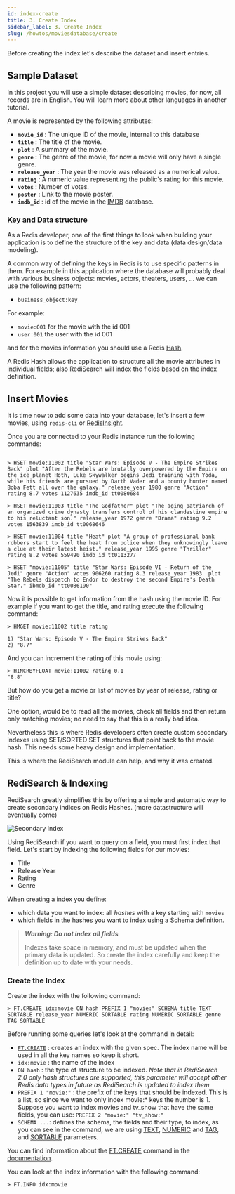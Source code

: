```yaml
---
id: index-create
title: 3. Create Index
sidebar_label: 3. Create Index
slug: /howtos/moviesdatabase/create
---
```


Before creating the index let's describe the dataset and insert entries.

## Sample Dataset

In this project you will use a simple dataset describing movies, for now, all records are in English. You will learn more about other languages in another tutorial.

A movie is represented by the following attributes:

* **`movie_id`** : The unique ID of the movie, internal to this database
* **`title`** : The title of the movie.
* **`plot`** : A summary of the movie.
* **`genre`** : The genre of the movie, for now a movie will only have a single genre.
* **`release_year`** : The year the movie was released as a numerical value.
* **`rating`** : A numeric value representing the public's rating for this movie.
* **`votes`** : Number of votes.
* **`poster`** : Link to the movie poster.
* **`imdb_id`** : id of the movie in the [IMDB](https://imdb.com) database.


### Key and Data structure

As a Redis developer, one of the first things to look when building your application is to define the structure of the key and data (data design/data modeling).

A common way of defining the keys in Redis is to use specific patterns in them. For example in this application where the database will probably deal with various business objects: movies, actors, theaters, users, ... we can use the following pattern:

* `business_object:key`

For example:
* `movie:001` for the movie with the id 001
* `user:001` the user with the id 001


and for the movies information you should use a Redis [Hash](https://redis.io/topics/data-types#hashes). 

A Redis Hash allows the application to structure all the movie attributes in individual fields; also RediSearch will index the fields based on the index definition.

## Insert Movies


It is time now to add some data into your database, let's insert a few movies, using `redis-cli` or [RedisInsight](https://redis.com/redis-enterprise/redis-insight/).

Once you are connected to your Redis instance run the following commands:

```

> HSET movie:11002 title "Star Wars: Episode V - The Empire Strikes Back" plot "After the Rebels are brutally overpowered by the Empire on the ice planet Hoth, Luke Skywalker begins Jedi training with Yoda, while his friends are pursued by Darth Vader and a bounty hunter named Boba Fett all over the galaxy." release_year 1980 genre "Action" rating 8.7 votes 1127635 imdb_id tt0080684

> HSET movie:11003 title "The Godfather" plot "The aging patriarch of an organized crime dynasty transfers control of his clandestine empire to his reluctant son." release_year 1972 genre "Drama" rating 9.2 votes 1563839 imdb_id tt0068646

> HSET movie:11004 title "Heat" plot "A group of professional bank robbers start to feel the heat from police when they unknowingly leave a clue at their latest heist." release_year 1995 genre "Thriller" rating 8.2 votes 559490 imdb_id tt0113277

> HSET "movie:11005" title "Star Wars: Episode VI - Return of the Jedi" genre "Action" votes 906260 rating 8.3 release_year 1983  plot "The Rebels dispatch to Endor to destroy the second Empire's Death Star." ibmdb_id "tt0086190" 

```

Now it is possible to get information from the hash using the movie ID. For example if you want to get the title, and rating execute the following command:

```
> HMGET movie:11002 title rating

1) "Star Wars: Episode V - The Empire Strikes Back"
2) "8.7"
```

And you can increment the rating of this movie using:

```
> HINCRBYFLOAT movie:11002 rating 0.1
"8.8"
```

But how do you get a movie or list of movies by year of release, rating or title?

One option, would be to read all the movies, check all fields and then return only matching movies; no need to say that this is a really bad idea.

Nevertheless this is where Redis developers often create custom secondary indexes using SET/SORTED SET structures that point back to the movie hash. This needs some heavy design and implementation.

This is where the RediSearch module can help, and why it was created.


## RediSearch & Indexing


RediSearch greatly simplifies this by offering a simple and automatic way to create secondary indices on Redis Hashes. (more datastructure will eventually come)

![Secondary Index](https://github.com/RediSearch/redisearch-getting-started/blob/master/docs/images/secondary-index.png?raw=true)

Using RediSearch if you want to query on a field, you must first index that field. Let's start by indexing the following fields for our movies:

* Title
* Release Year
* Rating
* Genre

When creating a index you define:

* which data you want to index: all *hashes* with a key starting with `movies` 
* which fields in the hashes you want to index using a Schema definition.

> ***Warning: Do not index all fields***
>
> Indexes take space in memory, and must be updated when the primary data is updated. So create the index carefully and keep the definition up to date with your needs.

### Create the Index

Create the index with the following command:

```
> FT.CREATE idx:movie ON hash PREFIX 1 "movie:" SCHEMA title TEXT SORTABLE release_year NUMERIC SORTABLE rating NUMERIC SORTABLE genre TAG SORTABLE
```

Before running some queries let's look at the command in detail:

* [`FT.CREATE`](https://oss.redis.com/redisearch/master/Commands/#ftcreate) : creates an index with the given spec. The index name will be used in all the key names so keep it short.
* `idx:movie` : the name of the index
* `ON hash` : the type of structure to be indexed. *Note that in RediSearch 2.0 only hash structures are supported, this parameter will accept other Redis data types in future as RediSearch is updated to index them* 
* `PREFIX 1 "movie:"` : the prefix of the keys that should be indexed. This is a list, so since we want to only index movie:* keys the number is 1. Suppose you want to index movies and tv_show that have the same fields, you can use: `PREFIX 2 "movie:" "tv_show:"` 
* `SCHEMA ...`: defines the schema, the fields and their type, to index, as you can see in the command, we are using [TEXT](https://oss.redis.com/redisearch/Query_Syntax/#a_few_query_examples), [NUMERIC](https://oss.redis.com/redisearch/Query_Syntax/#numeric_filters_in_query) and [TAG](https://oss.redis.com/redisearch/Query_Syntax/#tag_filters), and [SORTABLE](https://oss.redis.com/redisearch/Sorting/) parameters.

You can find information about the [FT.CREATE](https://oss.redis.com/redisearch/Commands/#ftcreate) command in the [documentation](https://oss.redis.com/redisearch/Commands/#ftcreate).


You can look at the index information with the following command:

```
> FT.INFO idx:movie
```

